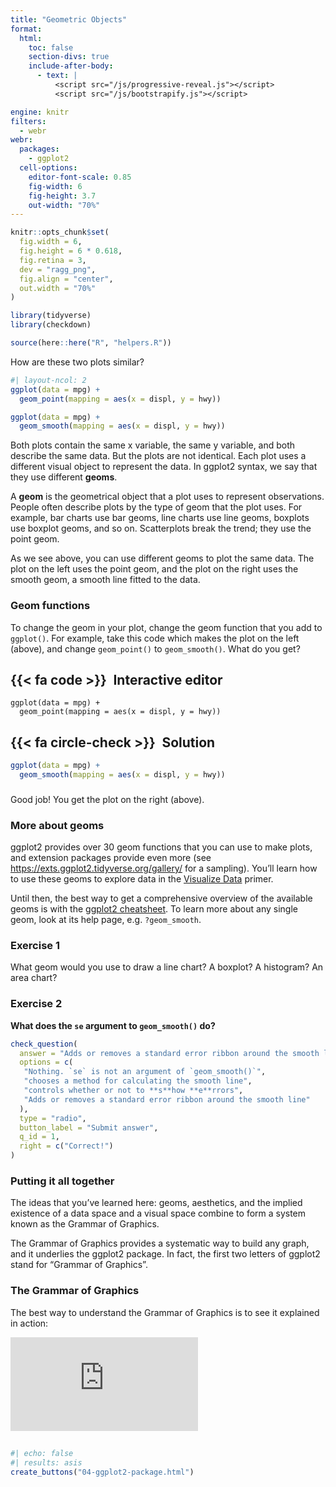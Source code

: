 ```yaml
---
title: "Geometric Objects"
format:
  html: 
    toc: false
    section-divs: true
    include-after-body: 
      - text: |
          <script src="/js/progressive-reveal.js"></script>
          <script src="/js/bootstrapify.js"></script>

engine: knitr
filters:
  - webr
webr:
  packages:
    - ggplot2
  cell-options:
    editor-font-scale: 0.85
    fig-width: 6
    fig-height: 3.7
    out-width: "70%"
---
```


```r
knitr::opts_chunk$set(
  fig.width = 6,
  fig.height = 6 * 0.618,
  fig.retina = 3,
  dev = "ragg_png",
  fig.align = "center",
  out.width = "70%"
)

library(tidyverse)
library(checkdown)

source(here::here("R", "helpers.R"))
```

How are these two plots similar? 

```r
#| layout-ncol: 2
ggplot(data = mpg) + 
  geom_point(mapping = aes(x = displ, y = hwy))

ggplot(data = mpg) + 
  geom_smooth(mapping = aes(x = displ, y = hwy))
```

Both plots contain the same x variable, the same y variable, and both describe the same data. But the plots are not identical. Each plot uses a different visual object to represent the data. In ggplot2 syntax, we say that they use different __geoms__.

A __geom__ is the geometrical object that a plot uses to represent observations. People often describe plots by the type of geom that the plot uses. For example, bar charts use bar geoms, line charts use line geoms, boxplots use boxplot geoms, and so on. Scatterplots break the trend; they use the point geom. 

As we see above, you can use different geoms to plot the same data. The plot on the left uses the point geom, and the plot on the right uses the smooth geom, a smooth line fitted to the data. 

### Geom functions

To change the geom in your plot, change the geom function that you add to `ggplot()`. For example, take this code which makes the plot on the left (above), and change `geom_point()` to `geom_smooth()`. What do you get? 

::: {.panel-tabset}
## {{< fa code >}}&ensp;Interactive editor

```webr-r
ggplot(data = mpg) + 
  geom_point(mapping = aes(x = displ, y = hwy))
```

## {{< fa circle-check >}}&ensp;Solution

```r
ggplot(data = mpg) + 
  geom_smooth(mapping = aes(x = displ, y = hwy))
```

:::

###

Good job! You get the plot on the right (above).


### More about geoms

ggplot2 provides over 30 geom functions that you can use to make plots, and extension packages provide even more (see <https://exts.ggplot2.tidyverse.org/gallery/> for a sampling). You'll learn how to use these geoms to explore data in the [Visualize Data]() primer. 

Until then, the best way to get a comprehensive overview of the available geoms is with the [ggplot2 cheatsheet](https://rstudio.github.io/cheatsheets/html/data-visualization.html). To learn more about any single geom, look at its help page, e.g. `?geom_smooth`.

### Exercise 1

What geom would you use to draw a line chart? A boxplot? A histogram? An area chart?

### Exercise 2

::: {.callout-note appearance="simple" icon=false .question}

**What does the `se` argument to `geom_smooth()` do?**

```r
check_question(
  answer = "Adds or removes a standard error ribbon around the smooth line", 
  options = c(
   "Nothing. `se` is not an argument of `geom_smooth()`",
   "chooses a method for calculating the smooth line",
   "controls whether or not to **s**how **e**rrors",
   "Adds or removes a standard error ribbon around the smooth line"
  ), 
  type = "radio", 
  button_label = "Submit answer", 
  q_id = 1,
  right = c("Correct!")
)
```
:::


### Putting it all together

The ideas that you've learned here: geoms, aesthetics, and the implied existence of a data space and a visual space combine to form a system known as the Grammar of Graphics.

The Grammar of Graphics provides a systematic way to build any graph, and it underlies the ggplot2 package. In fact, the first two letters of ggplot2 stand for "Grammar of Graphics".

### The Grammar of Graphics

The best way to understand the Grammar of Graphics is to see it explained in action:

```{=html}
<div class="ratio ratio-4x3">
<iframe src="https://player.vimeo.com/video/223812632" frameborder="0" allow="autoplay; fullscreen; picture-in-picture" allowfullscreen></iframe>
</div>
```

##

```r
#| echo: false
#| results: asis
create_buttons("04-ggplot2-package.html")
```
